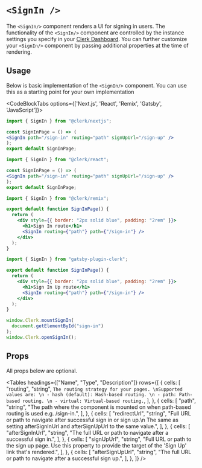 
# `<SignIn />`

<Images
  width={496}
  height={564}
  src="/images/ui-components/component-sign_in.svg"
  alt="Sign in component example"
/>

The `<SignIn/>` component renders a UI for signing in users. The functionality of the `<SignIn/>` component are controlled by the instance settings you specify in your [Clerk Dashboard](https://dashboard.clerk.dev). You can further customize your `<SignIn/>` component by passing additional properties at the time of rendering.

## Usage

Below is basic implementation of the `<SignIn/>` component. You can use this as a starting point for your own implementation

<CodeBlockTabs options={['Next.js', 'React', 'Remix', 'Gatsby', 'JavaScript']}>
```jsx copy filename="/pages/sign-in/[[...index]].tsx"
import { SignIn } from "@clerk/nextjs";

const SignInPage = () => (
<SignIn path="/sign-in" routing="path" signUpUrl="/sign-up" />
);
export default SignInPage;
```
```jsx copy filename="/pages/sign-in/[[...index]].tsx"
import { SignIn } from "@clerk/react";

const SignInPage = () => (
<SignIn path="/sign-in" routing="path" signUpUrl="/sign-up" />
);
export default SignInPage;
```
```jsx copy filename="app/routes/sign-in/$.tsx"
import { SignIn } from "@clerk/remix";

export default function SignInPage() {
  return (
    <div style={{ border: "2px solid blue", padding: "2rem" }}>
      <h1>Sign In route</h1>
      <SignIn routing={"path"} path={"/sign-in"} />
    </div>
  );
}
```
```jsx copy filename="/pages/sign-in.js"
import { SignIn } from "gatsby-plugin-clerk";

export default function SignInPage() {
  return (
    <div style={{ border: "2px solid blue", padding: "2rem" }}>
      <h1>Sign In Up route</h1>
      <SignIn routing={"path"} path={"/sign-in"} />
    </div>
  );
}
```
```js copy filename="sign-in.js"
window.Clerk.mountSignIn(
  document.getElementById("sign-in")
);
window.Clerk.openSignIn();
````
</CodeBlockTabs>

## Props

All props below are optional.

<Tables
  headings={["Name", "Type", "Description"]}
  rows={[
    {
      cells: [
        "routing",
        "string",
        `The routing strategy for your pages. \nSupported values are: \n - hash (default): Hash-based routing. \n - path: Path-based routing. \n - virtual: Virtual-based routing.`,
      ],
    },
    {
      cells: [
        "path",
        "string",
        "The path where the component is mounted on when path-based routing is used e.g. /sign-in.",
      ],
    },
    {
      cells: [
        "redirectUrl",
        "string",
        "Full URL or path to navigate after successful sign in or sign up.\n The same as setting afterSignInUrl and afterSignUpUrl to the same value.",
      ],
    },
    {
      cells: [
        "afterSignInUrl",
        "string",
        "The full URL or path to navigate after a successful sign in.",
      ],
    },
    {
      cells: [
        "signUpUrl",
        "string",
        "Full URL or path to the sign up page. Use this property to provide the target of the 'Sign Up' link that's rendered.",
      ],
    },
    {
      cells: [
        "afterSignUpUrl",
        "string",
        "The full URL or path to navigate after a successful sign up.",
      ],
    },
  ]}
/>
